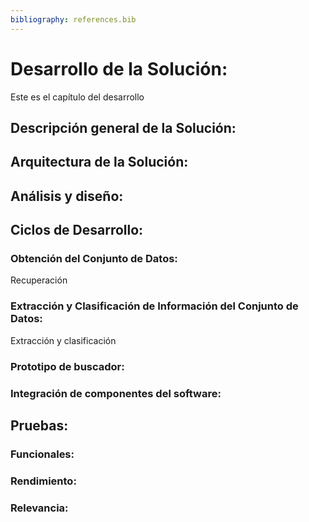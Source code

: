 ```yaml
---
bibliography: references.bib
---
```


# Desarrollo de la Solución: {#desarrollo}

Este es el capítulo del desarrollo

## Descripción general de la Solución: {#desarollodescripcion}

## Arquitectura de la Solución: {#desarrolloarquitectura}

## Análisis y diseño: {#desarrolloanalisis}

## Ciclos de Desarrollo: {#desarrollociclos}

### Obtención del Conjunto de Datos: {#desarrollociclos1}

Recuperación

### Extracción y Clasificación de Información del Conjunto de Datos: {#desarrollociclos2}

Extracción y clasificación

### Prototipo de buscador: {#desarrollociclos3}

### Integración de componentes del software: {#desarrollociclos4}

## Pruebas: {#pruebas}

### Funcionales: {#pruebas1}

### Rendimiento: {#pruebas2}

### Relevancia: {#pruebas3}
